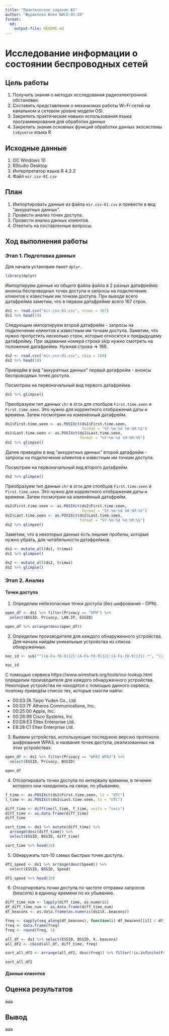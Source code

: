```yaml
---
title: "Практическое задание №5"
author: "Журавлева Юлия БИСО-01-20"
format: 
  md:
    output-file: README.md
---
```

# Исследование информации о состоянии беспроводных сетей

## Цель работы

1. Получить знания о методах исследования радиоэлектронной обстановки.
2. Составить представление о механизмах работы Wi-Fi сетей на канальном и сетевом уровне модели OSI.
3. Закрепить практические навыки использования языка программирования для обработки данных
4. Закрепить знания основных функций обработки данных экосистемы `tidyverse` языка R

## Исходные данные

1.  ОС Windows 10
2.  RStudio Desktop
3.  Интерпретатор языка R 4.2.2
4.  Файл `mir.csv-01.csv`

## План

1. Импортировать данные из файла `mir.csv-01.csv` и привести в вид "аккуратных данных".
2. Провести анализ точек доступа.
3. Провести анализ данных клиентов.
4. Ответить на поставленные вопросы.

## Ход выполнения работы

### Этап 1. Подготовка данных

Для начала установим пакет `dplyr`.

```r
library(dplyr)
```

Импортируем данные из общего файла файла в 2 разных датафрейма: анонсы беспроводных точек доступа и запросы на подключение клиентов к известным им точкам доступа. При выводе всего датафрейма заметим, что в первом датафрейме всего 167 строк. 

```r
ds1 <- read.csv("mir.csv-01.csv", nrows = 167)
ds1 %>% head(10)
```

Следующим импортируем второй датафрейм - запросы на подключение клиентов к известным им точкам доступа. Заметим, что нужно пропустить несколько строк, которые относятся к предыдущему датафрейму. При задавании номера строки skip нужно смотреть на положение датафрейма. Нужная строка => 169.

```r
ds2 <- read.csv("mir.csv-01.csv", skip = 169)
ds2 %>% head(10)
```

Приведём в вид "аккуратных данных" первый датафрейм - анонсы беспроводных точек доступа. 

Посмотрим на первоначальный вид первого датафрейма.

```r
ds1 %>% glimpse() 
```

Преобразуем тип данных `chr` в `dttm` для столбцов `First.time.seen` и `First.time.seen`. Это нужно для корректного отображения даты и времени. Затем посмотрим на изменённый датафрейм.

```r
ds1$First.time.seen <- as.POSIXct(ds1$First.time.seen, 
                                  format = "%Y-%m-%d %H:%M:%S")
ds1$Last.time.seen <- as.POSIXct(ds1$Last.time.seen, 
                                 format = "%Y-%m-%d %H:%M:%S")
ds1 %>% glimpse() 
```

Далее приведём в вид "аккуратных данных" второй датафрейм - запросы на подключение клиентов к известным им точкам доступа. 

Посмотрим на первоначальный вид второго датафрейм.

```r
ds2 %>% glimpse() 
```

Преобразуем тип данных `chr` в `dttm` для столбцов `First.time.seen` и `First.time.seen`. Это нужно для корректного отображения даты и времени. Затем посмотрим на изменённый датафрейм.

```r
ds2$First.time.seen <- as.POSIXct(ds2$First.time.seen, 
                                  format = "%Y-%m-%d %H:%M:%S")
ds2$Last.time.seen <- as.POSIXct(ds2$Last.time.seen, 
                                 format = "%Y-%m-%d %H:%M:%S")
ds2 %>% glimpse() 
```

Заметим, что в некоторых данных есть лишние пробелы, которые нужно убрать, для читабельности датафреймов. 

```r
ds1 <- mutate_all(ds1, trimws) 
ds1 %>% glimpse() 
```

```r
ds2 <- mutate_all(ds2, trimws) 
ds2 %>% glimpse() 
```

### Этап 2. Анализ

#### Точки доступа

1. Определим небезопасные точки доступа (без шифрования – OPN).
```r
open_df <- ds1 %>% filter(Privacy == "OPN") %>%
  select(BSSID, Privacy, LAN.IP, ESSID)

open_df %>% arrange(desc(open_df))
```

2. Определим производителя для каждого обнаруженного устройства. Для начала найдём уникальные устройства из списка обнаруженных. 

```r
mac_id <- sub("^([A-Fa-f0-9]{2}:[A-Fa-f0-9]{2}:[A-Fa-f0-9]{2}).*", "\\1", open_df$BSSID) %>% unique()

mac_id 
```

С помощью сервиса https://www.wireshark.org/tools/oui-lookup.html определим производителя для каждого обнаруженного устройства. Некоторые устройства не находятся с помощью данного сервиса, поэтому приведём список тех, которые смогли найти:

- 00:03:7A Taiyo Yuden Co., Ltd.
- 00:03:7F Atheros Communications, Inc.
* 00:25:00 Apple, Inc.
* 00:26:99 Cisco Systems, Inc
+ E0:D9:E3 Eltex Enterprise Ltd.
+ E8:28:C1 Eltex Enterprise Ltd.

3. Выявим устройства, использующие последнюю версию протокола шифрования WPA3, и названия точек доступа, реализованных на этих устройствах.

```r
open_df <- ds1 %>% filter(Privacy == "WPA3 WPA2") %>%
  select(ESSID, Privacy, BSSID)

open_df
```

4. Отсортировать точки доступа по интервалу времени, в течение которого они находились на связи, по убыванию.

```r
f_time <- as.POSIXct(ds1$First.time.seen, tz = "UTC")
l_time <- as.POSIXct(ds1$Last.time.seen, tz = "UTC")

diff_time <- difftime(l_time, f_time, units = "secs")
diff_time <- as.data.frame(diff_time)
diff_time

sort_time <- ds1 %>% mutate(diff_time) %>%
  arrange(desc(diff_time)) %>%
  select(ESSID, BSSID, diff_time)

sort_time %>% head(10)
```

5. Обнаружить топ-10 самых быстрых точек доступа.

```r
df1_speed <- ds1 %>% arrange(desc(Speed)) %>%
  select(ESSID, BSSID, Speed)

df1_speed %>% head(10)
```

6. Отсортировать точки доступа по частоте отправки запросов (beacons) в единицу времени по их убыванию.

```r
diff_time_num <- lapply(diff_time, as.numeric)
df_diff_time_num <- as.data.frame(diff_time_num)
df_beacons <- as.data.frame(as.numeric(ds1$X..beacons))

freq <- sapply(seq_along(df_beacons), function(i) df_beacons[[i]] / df_diff_time_num[[i]])
freq <- data.frame(freq)
freq <- round(freq, 3)

all_df <- ds1 %>% select(ESSID, BSSID, X..beacons)
all_df2 <- cbind(all_df, diff_time, freq)

sort_all_df2 <- arrange(all_df2, desc(freq)) %>% filter(!is.infinite(freq))

sort_all_df2
```

#### Данные клиентов



## Оценка результатов

ааа

## Вывод

ааа